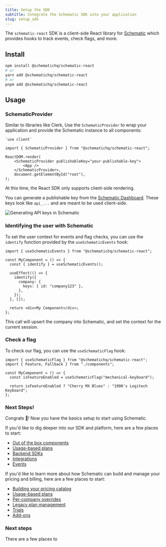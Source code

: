 ```yaml
---
title: Setup the SDK
subtitle: Integrate the Schematic SDK into your application
slug: setup_sdk
---
```


The `schematic-react` SDK is a client-side React library for [Schematic](https://schematichq.com) which provides hooks to track events, check flags, and more.

## Install

```bash
npm install @schematichq/schematic-react
# or
yarn add @schematichq/schematic-react
# or
pnpm add @schematichq/schematic-react
```

## Usage

### SchematicProvider

Similar to libraries like Clerk, Use the `SchematicProvider` to wrap your application and provide the Schematic instance to all components:

```tsx
`use client`

import { SchematicProvider } from "@schematichq/schematic-react";

ReactDOM.render(
    <SchematicProvider publishableKey="your-publishable-key">
        <App />
    </SchematicProvider>,
    document.getElementById("root"),
);
```

<Warning>At this time, the React SDK only supports client-side rendering.</Warning>

You can generate a publishable key from the [Schematic Dashboard](https://app.schematichq.com/x/settings/api-keys). These keys look like `api_...` and are meant to be used client-side.

![Generating API keys in Schematic](./images/api-key.png "Generating API keys in Schematic")

### Identifying the user with Schematic

To set the user context for events and flag checks, you can use the `identify` function provided by the `useSchematicEvents` hook:

```tsx
import { useSchematicEvents } from "@schematichq/schematic-react";

const MyComponent = () => {
  const { identify } = useSchematicEvents();

  useEffect(() => {
    identify({
      company: {
        keys: { id: "company123" },
      },
    });
  }, []);

  return <div>My Component</div>;
};
```

This call will upsert the company into Schematic, and set the context for the current session.

### Check a flag

To check our flag, you can use the `useSchematicFlag` hook:

```tsx
import { useSchematicFlag } from "@schematichq/schematic-react";
import { Feature, Fallback } from "./components";

const MyComponent = () => {
  const isFeatureEnabled = useSchematicFlag("mechanical-keyboard");

  return isFeatureEnabled ? "Cherry MX Blues" : "1990's Logitech Keyboard";
};
```

### Next Steps!

Congrats 🎉! Now you have the basics setup to start using Schematic. 

If you'd like to dig deeper into our SDK and platform, here are a few places to start:

- [Out of the box components](/components/overview)
- [Usage-based plans](/billing/usage-based-billing)
- [Backend SDKs](/developer_resources/sdks/go)
- [Integrations](/integrations/stripe)
- [Events](/feature_management/feature_analytics)

If you'd like to learn more about how Schematic can build and manage your pricing and billing, here are a few places to start:

- [Building your pricing catalog](/catalog/overview)
- [Usage-based plans](/billing/usage-based-billing)
- [Per-company overrides](/playsbooks/exceptions#what-are-examples-of-customer-exceptions)
- [Legacy plan management](/billing/legacy-plans)
- [Trials](/catalog/trials)
- [Add-ons](/catalog/add-ons)

### Next steps

There are a few places to 
